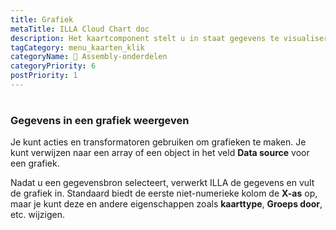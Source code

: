 ```yaml
---
title: Grafiek
metaTitle: ILLA Cloud Chart doc
description: Het kaartcomponent stelt u in staat gegevens te visualiseren als grafieken en grafieken. Het is gebouwd met behulp van Chart.js.
tagCategory: menu_kaarten_klik
categoryName: 🧬 Assembly-onderdelen
categoryPriority: 6
postPriority: 1
---
```


# <Heading hidden>Grafiek</Heading>

### Gegevens in een grafiek weergeven

Je kunt acties en transformatoren gebruiken om grafieken te maken. Je kunt verwijzen naar een array of een object in het veld **Data source** voor een grafiek. 

Nadat u een gegevensbron selecteert, verwerkt ILLA de gegevens en vult de grafiek in. Standaard biedt de eerste niet-numerieke kolom de **X-as** op, maar je kunt deze en andere eigenschappen zoals **kaarttype**, **Groeps door**, etc. wijzigen.

<img src='https://cdn.illacloud.com/official-website/img/docs/assemble/chart1.png' alt="" />

<img src='https://cdn.illacloud.com/official-website/img/docs/assemble/chart2.png' alt="" />
